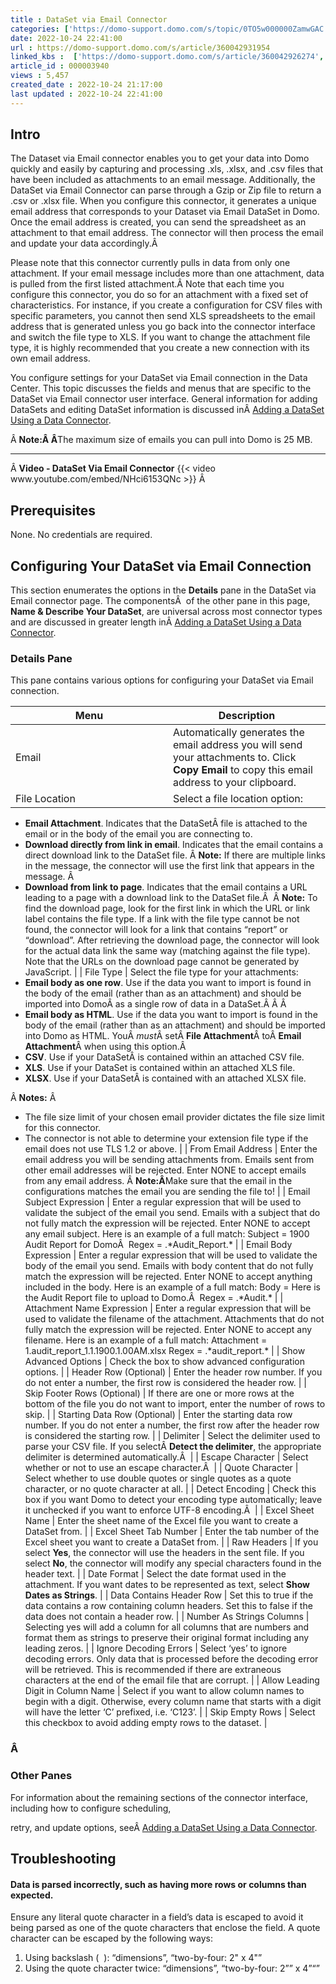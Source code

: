 ```yaml
---
title : DataSet via Email Connector
categories: ['https://domo-support.domo.com/s/topic/0TO5w000000ZamwGAC']
date: 2022-10-24 22:41:00
url : https://domo-support.domo.com/s/article/360042931954
linked_kbs :  ['https://domo-support.domo.com/s/article/360042926274', 'https://domo-support.domo.com/s/article/360042931954', 'https://domo-support.domo.com/s/knowledge-base', 'https://domo-support.domo.com/s/article/360042925494', 'https://domo-support.domo.com/s/article/360043429953', 'https://domo-support.domo.com/s/article/360043429933', 'https://domo-support.domo.com/s/article/360043429693', 'https://domo-support.domo.com/s/topic/0TO5w000000ZamwGAC', 'https://domo-support.domo.com/s/article/360043429913']
article_id : 000003940
views : 5,457
created_date : 2022-10-24 21:17:00
last updated : 2022-10-24 22:41:00
---
```




Intro
-----


The Dataset via Email connector enables you to get your data into Domo quickly and easily by capturing and processing .xls, .xlsx, and .csv files that have been included as attachments to an email message. Additionally, the DataSet via Email Connector can parse through a Gzip or Zip file to return a .csv or .xlsx file. When you configure this connector, it generates a unique email address that corresponds to your Dataset via Email DataSet in Domo. Once the email address is created, you can send the spreadsheet as an attachment to that email address. The connector will then process the email and update your data accordingly.Â 


Please note that this connector currently pulls in data from only one attachment. If your email message includes more than one attachment, data is pulled from the first listed attachment.Â
Note that each time you configure this connector, you do so for an attachment with a fixed set of characteristics. For instance, if you create a configuration for CSV files with specific parameters, you cannot then send XLS spreadsheets to the email address that is generated unless you go back into the connector interface and switch the file type to XLS. If you want to change the attachment file type, it is highly recommended that you create a new connection with its own email address.


You configure settings for your DataSet via Email connection in the Data Center. This topic discusses the fields and menus that are specific to the DataSet via Email connector user interface. General information for adding DataSets and editing DataSet information is discussed inÂ [Adding a DataSet Using a Data Connector](..\adding_a_dataset_using_a_connector\index.md).


Â
**Note:Â Â**The maximum size of emails you can pull into Domo is 25 MB.


---


Â
**Video - DataSet Via Email Connector**
{{< video www.youtube.com/embed/NHci6153QNc >}}
Â 


Prerequisites
-------------


None. No credentials are required.


Configuring Your DataSet via Email Connection
---------------------------------------------


This section enumerates the options in the **Details** pane in the DataSet via Email connector page. The componentsÂ  of the other pane in this page, **Name & Describe Your DataSet**, are universal across most connector types and are discussed in greater length inÂ [Adding a DataSet Using a Data Connector](..\adding_a_dataset_using_a_connector\index.md "Adding a DataSet Using a Data Connector").


### Details Pane


This pane contains various options for configuring your DataSet via Email connection.




| Menu | Description |
| --- | --- |
| Email | Automatically generates the email address you will send your attachments to. Click **Copy Email** to copy this email address to your clipboard. |
| File Location | Select a file location option:
* **Email Attachment**. Indicates that the DataSetÂ file is attached to the email or in the body of the email you are connecting to.
* **Download directly from link in email**. Indicates that the email contains a direct download link to the DataSet file.
Â
**Note:** If there are multiple links in the message, the connector will use the first link that appears in the message.
Â
* **Download from link to page**. Indicates that the email contains a URL leading to a page with a download link to the DataSet file.Â 
Â
**Note:** To find the download page, look for the first link in which the URL or link label contains the file type. If a link with the file type cannot be not found, the connector will look for a link that contains "report" or "download". 
After retrieving the download page, the connector will look for the actual data link the same way (matching against the file type). Note that the URLs on the download page cannot be generated by JavaScript.
 |
| File Type | Select the file type for your attachments:
* **Email body as one row**. Use if the data you want to import is found in the body of the email (rather than as an attachment) and should be imported into DomoÂ as a single row of data in a DataSet.Â Â Â
* **Email body as HTML**. Use if the data you want to import is found in the body of the email (rather than as an attachment) and should be imported into Domo as HTML. YouÂ *must*Â setÂ **File Attachment**Â toÂ **Email Attachment**Â when using this option.Â
* **CSV**. Use if your DataSetÂ is contained within an attached CSV file.
* **XLS**. Use if your DataSet is contained within an attached XLS file.
* **XLSX**. Use if your DataSetÂ is contained with an attached XLSX file.

Â
**Notes:** Â 

* The file size limit of your chosen email provider dictates the file size limit for this connector.
* The connector is not able to determine your extension file type if the email does not use TLS 1.2 or above. |
| From Email Address | Enter the email address you will be sending attachments from. Emails sent from other email addresses will be rejected. Enter NONE to accept emails from any email address.
Â
**Note:Â**Make sure that the email in the configurations matches the email you are sending the file to! |
| Email Subject Expression | Enter a regular expression that will be used to validate the subject of the email you send. Emails with a subject that do not fully match the expression will be rejected. Enter NONE to accept any email subject.  Here is an example of a full match:
Subject = 1900 Audit Report for DomoÂ  Regex = .\*Audit\_Report.\* |
| Email Body Expression | Enter a regular expression that will be used to validate the body of the email you send. Emails with body content that do not fully match the expression will be rejected. Enter NONE to accept anything included in the body.
Here is an example of a full match:
Body = Here is the Audit Report file to upload to Domo.Â  Regex = .\*Audit\sReport.\* |
| Attachment Name Expression | Enter a regular expression that will be used to validate the filename of the attachment. Attachments that do not fully match the expression will be rejected. Enter NONE to accept any filename.
Here is an example of a full match:
Attachment = 1.audit\_report\_1.1.1900.1.00AM.xlsx Regex = .\*audit\_report.\* |
| Show Advanced Options | Check the box to show advanced configuration options. |
| Header Row (Optional) | Enter the header row number. If you do not enter a number, the first row is considered the header row. |
| Skip Footer Rows (Optional) | If there are one or more rows at the bottom of the file you do not want to import, enter the number of rows to skip. |
| Starting Data Row (Optional) | Enter the starting data row number. If you do not enter a number, the first row after the header row is considered the starting row. |
| Delimiter | Select the delimiter used to parse your CSV file. If you selectÂ **Detect the delimiter**, the appropriate delimiter is determined automatically.Â  |
| Escape Character | Select whether or not to use an escape character.Â  |
| Quote Character | Select whether to use double quotes or single quotes as a quote character, or no quote character at all. |
| Detect Encoding | Check this box if you want Domo to detect your encoding type automatically; leave it unchecked if you want to enforce UTF-8 encoding.Â  |
| Excel Sheet Name | Enter the sheet name of the Excel file you want to create a DataSet from. |
| Excel Sheet Tab Number | Enter the tab number of the Excel sheet you want to create a DataSet from. |
| Raw Headers | If you select **Yes**, the connector will use the headers in the sent file. If you select **No**, the connector will modify any special characters found in the header text. |
| Date Format | Select the date format used in the attachment. If you want dates to be represented as text, select **Show Dates as Strings**. |
| Data Contains Header Row | Set this to true if the data contains a row containing column headers. Set this to false if the data does not contain a header row. |
| Number As Strings Columns | Selecting yes will add a column for all columns that are numbers and format them as strings to preserve their original format including any leading zeros. |
| Ignore Decoding Errors | Select 'yes' to ignore decoding errors. Only data that is processed before the decoding error will be retrieved. This is recommended if there are extraneous characters at the end of the email file that are corrupt. |
| Allow Leading Digit in Column Name | Select if you want to allow column names to begin with a digit. Otherwise, every column name that starts with a digit will have the letter 'C' prefixed, i.e. 'C123'. |
| Skip Empty Rows | Select this checkbox to avoid adding empty rows to the dataset. |


### Â


### Other Panes


For information about the remaining sections of the connector interface, including how to configure scheduling,


retry, and update options, seeÂ [Adding a DataSet Using a Data Connector](..\adding_a_dataset_using_a_connector\index.md).


Troubleshooting
---------------


#### Data is parsed incorrectly, such as having more rows or columns than expected.


Ensure any literal quote character in a field's data is escaped to avoid it being parsed as one of the quote characters that enclose the field. A quote character can be escaped by the following ways:


1. Using backslash ( \ ): "dimensions", "two-by-four: 2\" x 4\""
2. Using the quote character twice: "dimensions", "two-by-four: 2"" x 4"""